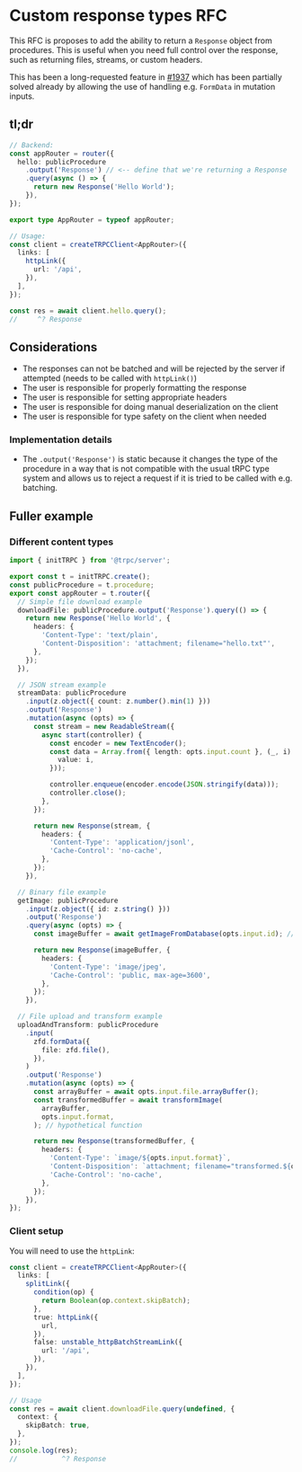 # Custom response types RFC

This RFC is proposes to add the ability to return a `Response` object from procedures. This is useful when you need full control over the response, such as returning files, streams, or custom headers.

This has been a long-requested feature in [#1937](https://github.com/trpc/trpc/issues/1937) which has been partially solved already by allowing the use of handling e.g. `FormData` in mutation inputs.

## tl;dr

```ts
// Backend:
const appRouter = router({
  hello: publicProcedure
    .output('Response') // <-- define that we're returning a Response
    .query(async () => {
      return new Response('Hello World');
    }),
});

export type AppRouter = typeof appRouter;

// Usage:
const client = createTRPCClient<AppRouter>({
  links: [
    httpLink({
      url: '/api',
    }),
  ],
});

const res = await client.hello.query();
//     ^? Response
```

## Considerations

- The responses can not be batched and will be rejected by the server if attempted (needs to be called with `httpLink()`)
- The user is responsible for properly formatting the response
- The user is responsible for setting appropriate headers
- The user is responsible for doing manual deserialization on the client
- The user is responsible for type safety on the client when needed

### Implementation details

- The `.output('Response')` is static because it changes the type of the procedure in a way that is not compatible with the usual tRPC type system and allows us to reject a request if it is tried to be called with e.g. batching.

## Fuller example

### Different content types

```ts twoslash
import { initTRPC } from '@trpc/server';

export const t = initTRPC.create();
const publicProcedure = t.procedure;
export const appRouter = t.router({
  // Simple file download example
  downloadFile: publicProcedure.output('Response').query(() => {
    return new Response('Hello World', {
      headers: {
        'Content-Type': 'text/plain',
        'Content-Disposition': 'attachment; filename="hello.txt"',
      },
    });
  }),

  // JSON stream example
  streamData: publicProcedure
    .input(z.object({ count: z.number().min(1) }))
    .output('Response')
    .mutation(async (opts) => {
      const stream = new ReadableStream({
        async start(controller) {
          const encoder = new TextEncoder();
          const data = Array.from({ length: opts.input.count }, (_, i) => ({
            value: i,
          }));

          controller.enqueue(encoder.encode(JSON.stringify(data)));
          controller.close();
        },
      });

      return new Response(stream, {
        headers: {
          'Content-Type': 'application/jsonl',
          'Cache-Control': 'no-cache',
        },
      });
    }),

  // Binary file example
  getImage: publicProcedure
    .input(z.object({ id: z.string() }))
    .output('Response')
    .query(async (opts) => {
      const imageBuffer = await getImageFromDatabase(opts.input.id); // hypothetical function

      return new Response(imageBuffer, {
        headers: {
          'Content-Type': 'image/jpeg',
          'Cache-Control': 'public, max-age=3600',
        },
      });
    }),

  // File upload and transform example
  uploadAndTransform: publicProcedure
    .input(
      zfd.formData({
        file: zfd.file(),
      }),
    )
    .output('Response')
    .mutation(async (opts) => {
      const arrayBuffer = await opts.input.file.arrayBuffer();
      const transformedBuffer = await transformImage(
        arrayBuffer,
        opts.input.format,
      ); // hypothetical function

      return new Response(transformedBuffer, {
        headers: {
          'Content-Type': `image/${opts.input.format}`,
          'Content-Disposition': `attachment; filename="transformed.${opts.input.format}"`,
          'Cache-Control': 'no-cache',
        },
      });
    }),
});
```

### Client setup

You will need to use the `httpLink`:

```ts
const client = createTRPCClient<AppRouter>({
  links: [
    splitLink({
      condition(op) {
        return Boolean(op.context.skipBatch);
      },
      true: httpLink({
        url,
      }),
      false: unstable_httpBatchStreamLink({
        url: '/api',
      }),
    }),
  ],
});

// Usage
const res = await client.downloadFile.query(undefined, {
  context: {
    skipBatch: true,
  },
});
console.log(res);
//           ^? Response
```

